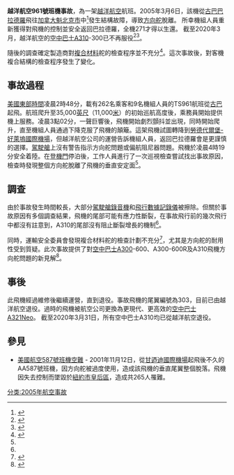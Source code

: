 {{UTC-5}}{{Infobox Airliner accident
|name = 越洋航空961號班機事故
|Crash image = Air Transat Airbus A310 C-GPAT.jpg
|Image caption = 當日出事的[[空中巴士A310|空中巴士A310]]C-GPAT
|Date = 2005年3月6日
|Type = 結構問題導致[[方向舵|方向舵]]脫落
|Site = {{CUB}}{{link-en|胡安·瓜爾貝托·戈麥斯機場|Juan Gualberto Gómez Airport}}
|Fatalities = 0
|Injuries = 18
|Aircraft Type = [[空中巴士A310|空中巴士A310-308]]
|Origin = {{CUB}}{{link-en|胡安·瓜爾貝托·戈麥斯機場|Juan Gualberto Gómez Airport}}
|Destination = {{CAN}}[[魁北克让·勒萨热国际机场|魁北克让·勒萨热国际机场]]
|Operator = [[越洋航空|越洋航空]]
|Tail Number = C-GPAT
|Passengers = 262
|Crew = 9
|Survivors = 271
}}

'''越洋航空961號班機事故'''，為一架[[越洋航空|越洋航空]]航班。2005年3月6日，該機從[[古巴|古巴]][[巴拉德罗|巴拉德羅]]飛往[[加拿大|加拿大]][[魁北克市|魁北克市]]中<ref>{{Cite web|title=Air Transat loses A310 rudder inflight|url=https://www.pprune.org/archive/index.php/t-166083.html|language=en|access-date=2022-05-16|archive-date=2017-03-22|archive-url=https://web.archive.org/web/20170322010946/http://www.pprune.org/archive/index.php/t-166083.html}}</ref>發生結構故障，導致[[方向舵|方向舵]]脫離。 所幸機組人員重新獲得對飛機的控制並安全返回巴拉德羅，全機271才得以生還。 截至2020年3月，越洋航空的[[空中客车A310|空中巴士A310]]-300已不再服役<ref name="status2">{{cite web|title=Canadian Civil Aircraft Register: Aircraft History Details|url=http://wwwapps.tc.gc.ca/Saf-Sec-Sur/2/CCARCS-RIACC/ADetHis.aspx?id=1028602&rfr=RchHsRes.aspx?st=2&m=%7CGPAT%7C&rfr2=RchHs.aspx|access-date=2017-01-17|date=2009-11-18|publisher=[[Transport_Canada|Transport Canada]]|language=en|archive-date=2017-01-18|archive-url=https://web.archive.org/web/20170118054014/http://wwwapps.tc.gc.ca/Saf-Sec-Sur/2/CCARCS-RIACC/ADetHis.aspx?id=1028602&rfr=RchHsRes.aspx%3Fst%3D2&m=%7CGPAT%7C&rfr2=RchHs.aspx}}</ref><ref name="lastflights">{{cite web|title=Flight Activity History (C-GPAT)|url=https://flightaware.com/live/flight/CGPAT/history|access-date=2017-01-17|date=2017-01-17|publisher=FlightAware.com|language=en|archive-date=2022-05-31|archive-url=https://web.archive.org/web/20220531070223/https://flightaware.com/live/flight/CGPAT/history}}</ref>。

隨後的調查確定製造商對[[复合材料|複合材料]]舵的檢查程序並不充分<ref name="TSB-report">{{cite web|title=Aviation Investigation Report A05F0047, Loss of Rudder in Flight, Air Transat Airbus A310-308 C-GPAT, Miami, Florida, 90 nm S, 06 March 2005|url=http://www.tsb.gc.ca/eng/rapports-reports/aviation/2005/a05f0047/a05f0047.pdf|access-date=2008-08-26|date=2007-11-22|publisher=[[Transportation_Safety_Board_of_Canada|Transportation Safety Board of Canada]] (TSB)|language=en|id=A05F0047|archive-date=2021-05-06|archive-url=https://web.archive.org/web/20210506155617/http://www.tsb.gc.ca/eng/rapports-reports/aviation/2005/a05f0047/a05f0047.pdf}}</ref>。這次事故後，對客機複合結構的檢查程序發生了變化。

==事故過程==
[[北美东部时区|美國東部時間]]凌晨2時48分，載有262名乘客和9名機組人員的TS961航班從[[古巴|古巴]]起飛。航班爬升至35,000[[英尺|英尺]]（11,000[[米_(单位)|米]]）的初始巡航高度後，乘務員開始提供機上服務。凌晨3點02分，一聲巨響後，飛機開始劇烈顫抖並出現{{link-en|荷蘭滾 |Dutch roll}}，同時開始爬升，直至機組人員通過下降克服了飛機的顛簸。這架飛機試圖轉降到[[劳德代尔堡-好莱坞国际机场|勞德代爾堡-好萊塢國際機場]]，但越洋航空公司的運營告訴機組人員，返回巴拉德羅會是更謹慎的選擇。[[驾驶舱|駕駛艙]]上沒有警告指示方向舵問題或偏航阻尼器問題。飛機於凌晨4時19分安全着陸。在[[空橋|登機門]]停泊後，工作人員進行了一次巡視檢查嘗試找出事故原因，檢查時發現整個方向舵脫離了飛機的垂直安定面<ref name="TSB-report" />。

==調查==
由於事故發生時間較長，大部分[[飛行紀錄儀|駕駛艙錄音機]]和[[飛行紀錄儀|飛行數據記錄儀]]被擦除。但關於事故原因有多個調查結果，飛機的尾部可能有應力性斷裂，在事故飛行前的幾次飛行中都沒有註意到，A310的尾部沒有阻止斷裂增長的機制<ref name="TSB-report" />。

同時，運輸安全委員會發現複合材料舵的檢查計劃不充分<ref name="TS">{{cite news|title=Airbus inspection program inadequate at time of incident: Board|url=https://www.thestar.com/Business/article/279102|date=November 23, 2007|language=en|newspaper=|accessdate=2022-05-16|archive-date=2012-10-10|archive-url=https://web.archive.org/web/20121010015648/http://www.thestar.com/Business/article/279102}}</ref>，尤其是方向舵的耐用性受到質疑。此次事故提供了對[[空中客车A300|空中巴士A300]]-600、A300-600R及A310飛機方向舵問題的新見解<ref>{{cite web|title=A310 Loses Rudder, Prompts Fleetwide Inspections, Inquiry|url=http://www.aviationtoday.com/regions/ca/A310-Loses-Rudder-Prompts-Fleetwide-Inspections-Inquiry_2228.html|date=March 21, 2005|publisher=Aviation Today|language=en|access-date=2022-05-16|archive-date=2016-08-13|archive-url=https://web.archive.org/web/20160813071605/http://www.aviationtoday.com/regions/ca/A310-Loses-Rudder-Prompts-Fleetwide-Inspections-Inquiry_2228.html}}</ref>。

==事後==
此飛機經過維修後繼續運營，直到退役。事故飛機的尾翼編號為303，目前已由越洋航空退役。過時的飛機被航空公司更換為更現代、更高效的[[空中客车A320neo系列|空中巴士A321Neo]]。 截至2020年3月31日，所有空中巴士A310均已從越洋航空退役。
==參見==
* [[美國航空587號班機空難|美國航空587號班機空難]] -  2001年11月12日，從[[甘迺迪國際機場|甘迺迪國際機場]]起飛後不久的AA587號班機，因方向舵被過度使用，造成該飛機的垂直尾翼整個脫落。飛機因失去控制而墜毀於[[紐約市|紐約市]][[皇后區|皇后區]]，造成共265人罹難。



{{2005年航空事故}}
[[分类:2005年航空事故|分类:2005年航空事故]]